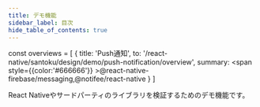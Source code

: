 ```yaml
---
title: デモ機能
sidebar_label: 目次
hide_table_of_contents: true
---
```


<!-- textlint-disable ja-technical-writing/sentence-length,ja-technical-writing/max-comma,ja-spacing/ja-no-space-around-parentheses,jtf-style/3.3.かっこ類と隣接する文字の間のスペースの有無,ja-technical-writing/ja-no-mixed-period,ja-technical-writing/no-unmatched-pair -->

const overviews = [
  {
    title: 'Push通知',
    to: '/react-native/santoku/design/demo/push-notification/overview',
    summary: <span style={{color:'#666666'}} >@react-native-firebase/messaging,@notifee/react-native</span>
  }
]

React Nativeやサードパーティのライブラリを検証するためのデモ機能です。

<PageList overviews={overviews} colSize={12} />

<!-- textlint-enable ja-technical-writing/sentence-length,ja-technical-writing/max-comma,ja-spacing/ja-no-space-around-parentheses,jtf-style/3.3.かっこ類と隣接する文字の間のスペースの有無,ja-technical-writing/ja-no-mixed-period,ja-technical-writing/no-unmatched-pair -->
